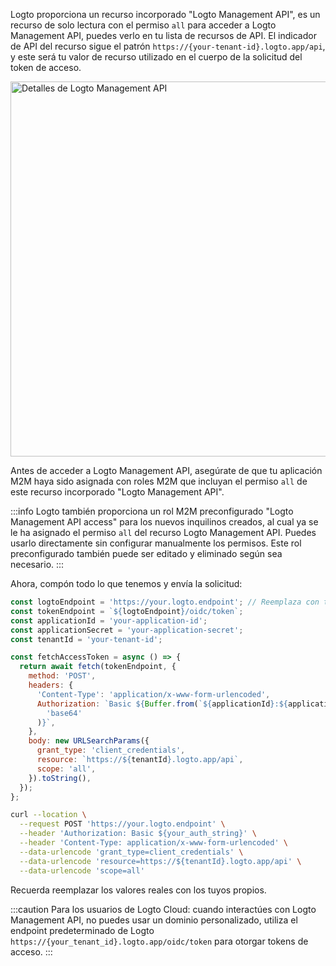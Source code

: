 

Logto proporciona un recurso incorporado "Logto Management API", es un recurso de solo lectura con el permiso `all` para acceder a Logto Management API, puedes verlo en tu lista de recursos de API. El indicador de API del recurso sigue el patrón `https://{your-tenant-id}.logto.app/api`, y este será tu valor de recurso utilizado en el cuerpo de la solicitud del token de acceso.

<img alt="Detalles de Logto Management API" src={LogtoManagementApiSrc} width="600px" />

Antes de acceder a Logto Management API, asegúrate de que tu aplicación M2M haya sido asignada con roles M2M que incluyan el permiso `all` de este recurso incorporado "Logto Management API".

:::info
Logto también proporciona un rol M2M preconfigurado "Logto Management API access" para los nuevos inquilinos creados, al cual ya se le ha asignado el permiso `all` del recurso Logto Management API. Puedes usarlo directamente sin configurar manualmente los permisos. Este rol preconfigurado también puede ser editado y eliminado según sea necesario.
:::

Ahora, compón todo lo que tenemos y envía la solicitud:

<Tabs>

<TabItem value="Node.js" label="Node.js">

```js
const logtoEndpoint = 'https://your.logto.endpoint'; // Reemplaza con tu endpoint de Logto
const tokenEndpoint = `${logtoEndpoint}/oidc/token`;
const applicationId = 'your-application-id';
const applicationSecret = 'your-application-secret';
const tenantId = 'your-tenant-id';

const fetchAccessToken = async () => {
  return await fetch(tokenEndpoint, {
    method: 'POST',
    headers: {
      'Content-Type': 'application/x-www-form-urlencoded',
      Authorization: `Basic ${Buffer.from(`${applicationId}:${applicationSecret}`).toString(
        'base64'
      )}`,
    },
    body: new URLSearchParams({
      grant_type: 'client_credentials',
      resource: `https://${tenantId}.logto.app/api`,
      scope: 'all',
    }).toString(),
  });
};
```

</TabItem>

<TabItem value="cURL" label="cURL">

```bash
curl --location \
  --request POST 'https://your.logto.endpoint' \
  --header 'Authorization: Basic ${your_auth_string}' \
  --header 'Content-Type: application/x-www-form-urlencoded' \
  --data-urlencode 'grant_type=client_credentials' \
  --data-urlencode 'resource=https://${tenantId}.logto.app/api' \
  --data-urlencode 'scope=all'
```

Recuerda reemplazar los valores reales con los tuyos propios.

</TabItem>

</Tabs>

:::caution
Para los usuarios de Logto Cloud: cuando interactúes con Logto Management API, no puedes usar un dominio personalizado, utiliza el endpoint predeterminado de Logto `https://{your_tenant_id}.logto.app/oidc/token` para otorgar tokens de acceso.
:::
